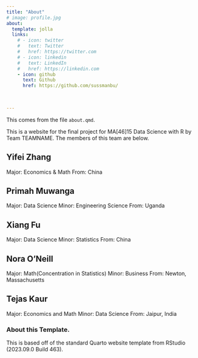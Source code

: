 ```yaml
---
title: "About"
# image: profile.jpg
about:
  template: jolla
  links:
    # - icon: twitter
    #   text: Twitter
    #   href: https://twitter.com
    # - icon: linkedin
    #   text: LinkedIn
    #   href: https://linkedin.com
    - icon: github
      text: Github
      href: https://github.com/sussmanbu/
      
      

---
```

This comes from the file `about.qmd`.

This is a website for the final project for MA[46]15 Data Science with R by Team TEAMNAME.
The members of this team are below.

## Yifei Zhang
Major: Economics & Math
From: China

## Primah Muwanga 
Major: Data Science 
Minor: Engineering Science
From: Uganda


## Xiang Fu
Major: Data Science
Minor: Statistics 
From: China 

## Nora O'Neill
Major: Math(Concentration in Statistics)
Minor: Business
From:   Newton, Massachusetts


## Tejas Kaur
Major: Economics and Math
Minor: Data Science 
From: Jaipur, India 


<!-- Please leave in the information below -->

### About this Template.

This is based off of the standard Quarto website template from RStudio (2023.09.0 Build 463).
